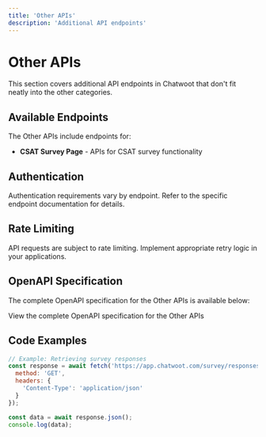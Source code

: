 ```yaml
---
title: 'Other APIs'
description: 'Additional API endpoints'
---
```


# Other APIs

This section covers additional API endpoints in Chatwoot that don't fit neatly into the other categories.

## Available Endpoints

The Other APIs include endpoints for:

- **CSAT Survey Page** - APIs for CSAT survey functionality

## Authentication

Authentication requirements vary by endpoint. Refer to the specific endpoint documentation for details.

## Rate Limiting

API requests are subject to rate limiting. Implement appropriate retry logic in your applications.

## OpenAPI Specification

The complete OpenAPI specification for the Other APIs is available below:

<Card title="OpenAPI Specification" icon="file-code" href="/api-reference/other">
  View the complete OpenAPI specification for the Other APIs
</Card>

## Code Examples

```javascript
// Example: Retrieving survey responses
const response = await fetch('https://app.chatwoot.com/survey/responses/{conversation_uuid}', {
  method: 'GET',
  headers: {
    'Content-Type': 'application/json'
  }
});

const data = await response.json();
console.log(data);
``` 